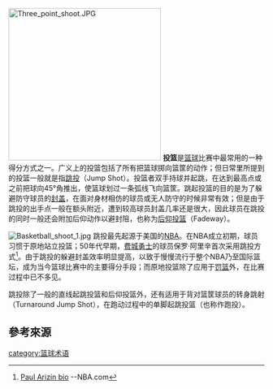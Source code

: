 {{noteTA
|G1=NBA
}}
[[Image:Three_point_shoot.JPG|300px]]
'''投篮'''是[[篮球|篮球]]比赛中最常用的一种得分方式之一。广义上的投篮包括了所有把篮球掷向篮筐的动作；但日常里所提到的投篮一般就是指[[跳投|跳投]]（Jump Shot）。投篮者双手持球并起跳，在达到最高点或之前把球向45°角推出，使篮球划过一条弧线飞向篮筐。跳起投篮的目的是为了躲避防守球员的[[封盖|封盖]]，在面对身材相仿的球员或无人防守的时候非常有效；但是由于跳投的出手点一般在额头附近，遭到较高球员封盖几率还是很大，因此球员在跳投的同时一般还会附加后仰动作以避封阻，也称为[[后仰投篮|后仰投篮]]（Fadeway）。

[[File:Basketball_shoot_1.jpg|thumb]]
跳投最先起源于美国的[[NBA|NBA]]。在NBA成立初期，球员习惯于原地站立投篮；50年代早期，[[费城勇士|费城勇士]]的球员保罗·阿里辛首次采用跳投方式<ref>[http://www.nba.com/history/players/arizin_bio.html Paul Arizin bio] {{Wayback|url=http://www.nba.com/history/players/arizin_bio.html |date=20160407114836 }}--NBA.com</ref>。由于跳投的躲避封盖效率明显提高，以致于慢慢流行于整个NBA乃至国际篮坛，成为当今篮球比赛中的主要得分手段；而原地投篮除了应用于[[罚篮|罚篮]]外，在比赛过程中已不多见。

跳投除了一般的直线起跳投篮和后仰投篮外，还有适用于背对篮筐球员的转身跳射（Turnaround Jump Shot），在跑动过程中的单脚起跳投篮（也称作跑投）。

== 參考來源 ==
{{reflist}}

{{篮球小作品}}

[[category:篮球术语|category:篮球术语]]